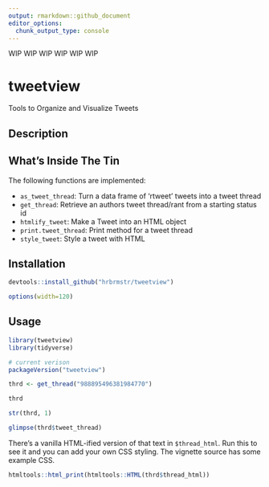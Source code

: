 ```yaml
---
output: rmarkdown::github_document
editor_options: 
  chunk_output_type: console
---
```


WIP WIP WIP WIP WIP WIP

# tweetview

Tools to Organize and Visualize Tweets

## Description

## What's Inside The Tin

The following functions are implemented:

- `as_tweet_thread`:	Turn a data frame of 'rtweet' tweets into a tweet thread
- `get_thread`:	Retrieve an authors tweet thread/rant from a starting status id
- `htmlify_tweet`:	Make a Tweet into an HTML object
- `print.tweet_thread`:	Print method for a tweet thread
- `style_tweet`:	Style a tweet with HTML

## Installation

```r
devtools::install_github("hrbrmstr/tweetview")
```

```r
options(width=120)
```

## Usage

```r
library(tweetview)
library(tidyverse)

# current verison
packageVersion("tweetview")

```

```r
thrd <- get_thread("988895496381984770")

thrd

str(thrd, 1)

glimpse(thrd$tweet_thread)
```

There's a vanilla HTML-ified version of that text in `$thread_html`. Run this to see it and you can add your own CSS styling. The vignette source has some example CSS.

```r
htmltools::html_print(htmltools::HTML(thrd$thread_html))
```